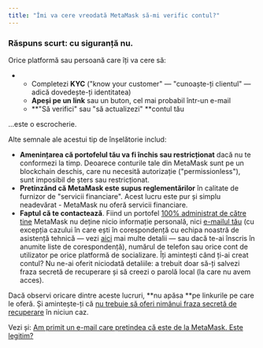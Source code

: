 ```yaml
---
title: "Îmi va cere vreodată MetaMask să-mi verific contul?"
---
```


### Răspuns scurt: **cu siguranță nu**.

Orice platformă sau persoană care îți va cere să:

- - Completezi **KYC** ("know your customer" — "cunoaște-ți clientul" — adică dovedește-ți identitatea)
  - **Apeși pe un link** sau un buton, cel mai probabil într-un e-mail
  - **"Să verifici" sau "să actualizezi" **contul tău

...este o escrocherie.

Alte semnale ale acestui tip de înșelătorie includ:

- **Amenințarea că portofelul tău va fi închis sau restricționat** dacă nu te conformezi la timp. Deoarece conturile tale din MetaMask sunt pe un blockchain deschis, care nu necesită autorizație ("permissionless"), sunt imposibil de șters sau restricționat.
- **Pretinzând că MetaMask este supus reglementărilor** în calitate de furnizor de "servicii financiare". Acest lucru este pur și simplu neadevărat - MetaMask nu oferă servicii financiare.
- **Faptul că te contactează**. Fiind un portofel [100% administrat de către tine](/getting-started/metamask-is-a-self-custodial-wallet) MetaMask nu deține nicio informație personală, nici [e-mailul tău](/getting-started/what-are-metamasks-official-support-channels) (cu excepția cazului în care ești în corespondență cu echipa noastră de asistență tehnică — vezi [aici](/getting-started/how-to-check-the-status-of-an-open-support-ticket) mai multe detalii — sau dacă te-ai înscris în anumite liste de corespondență), numărul de telefon sau orice cont de utilizator pe orice platformă de socializare. Îți amintești când ți-ai creat contul? Nu ne-ai oferit niciodată detaliile: a trebuit doar să-ți salvezi fraza secretă de recuperare și să creezi o parolă local (la care nu avem acces).

Dacă observi oricare dintre aceste lucruri, **nu apăsa **pe linkurile pe care le oferă. Și amintește-ți că [nu trebuie să oferi nimănui fraza secretă de recuperare](/getting-started/user-guide-secret-recovery-phrase-password-and-private-keys) în niciun caz.

Vezi și: [Am primit un e-mail care pretindea că este de la MetaMask. Este legitim?](/privacy-and-security/staying-safe-in-web3/i-received-an-email-claiming-to-be-from-metamask-is-it-legit)
